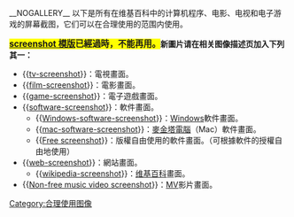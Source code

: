 __NOGALLERY__
以下是所有在维基百科中的计算机程序、电影、电视和电子游戏的屏幕截图，它们可以在合理使用的范围内使用。

'''<span style="background-color:yellow; font-size:110%;">[[Template:Screenshot|screenshot 模版]]已經過時，不能再用。</span>新圖片请在相关图像描述页加入下列其一：'''
*{{[[Template:tv-screenshot|tv-screenshot]]}}：電視畫面。
*{{[[Template:film-screenshot|film-screenshot]]}}：電影畫面。
*{{[[Template:game-screenshot|game-screenshot]]}}：電子遊戲畫面。
*{{[[Template:software-screenshot|software-screenshot]]}}：軟件畫面。
**{{[[Template:Windows-software-screenshot|Windows-software-screenshot]]}}：[[Windows|Windows]]軟件畫面。
**{{[[Template:mac-software-screenshot|mac-software-screenshot]]}}：[[麥金塔電腦|麥金塔電腦]]（Mac）軟件畫面。
**{{[[Template:Free_screenshot|Free screenshot]]}}：版權自由使用的軟件畫面。（可根據軟件的授權自由地使用）
*{{[[Template:web-screenshot|web-screenshot]]}}：網站畫面。
**{{[[Template:wikipedia-screenshot|wikipedia-screenshot]]}}：[[维基百科|维基百科]]畫面。
*{{[[Template:Non-free_music_video_screenshot|Non-free music video screenshot]]}}：[[MV|MV]]影片畫面。

[[Category:合理使用图像|Category:合理使用图像]]
